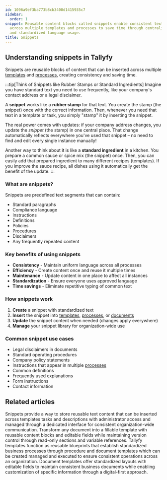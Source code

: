 ```yaml
---
id: 1096a9ef3ba773b8cb3400d1415935c7
sidebar:
  order: 1
snippet: Reusable content blocks called snippets enable consistent text insertion
  across multiple templates and processes to save time through centralized updates
  and standardized language usage.
title: Snippets
---
```


## Understanding snippets in Tallyfy

Snippets are reusable blocks of content that can be inserted across multiple [templates](/products/pro/documenting/templates/) and [processes](/products/pro/tracking-and-tasks/processes/), creating consistency and saving time.

:::tip[Think of Snippets like Rubber Stamps or Standard Ingredients]
Imagine you have standard text you need to use frequently, like your company's contact address or a legal disclaimer.

A **snippet** works like a **rubber stamp** for that text. You create the stamp (the snippet) once with the correct information. Then, whenever you need that text in a template or task, you simply "stamp" it by inserting the snippet.

The real power comes with updates: if your company address changes, you update the *snippet* (the stamp) in one central place. That change automatically reflects everywhere you've used that snippet – no need to find and edit every single instance manually!

Another way to think about it is like a **standard ingredient** in a kitchen. You prepare a common sauce or spice mix (the snippet) once. Then, you can easily add that prepared ingredient to many different recipes (templates). If you improve the sauce recipe, all dishes using it automatically get the benefit of the update.
:::

### What are snippets?

Snippets are predefined text segments that can contain:
- Standard paragraphs
- Compliance language
- Instructions
- Definitions
- Policies
- Procedures
- Disclaimers
- Any frequently repeated content

### Key benefits of using snippets

- **Consistency** - Maintain uniform language across all processes
- **Efficiency** - Create content once and reuse it multiple times
- **Maintenance** - Update content in one place to affect all instances
- **Standardization** - Ensure everyone uses approved language
- **Time savings** - Eliminate repetitive typing of common text

### How snippets work

1. **Create** a snippet with standardized text
2. **Insert** the snippet into [templates](/products/pro/documenting/templates/), [processes](/products/pro/tracking-and-tasks/processes/), or [documents](/products/pro/documenting/documents/)
3. **Update** the snippet content when needed (changes apply everywhere)
4. **Manage** your snippet library for organization-wide use

### Common snippet use cases

- Legal disclaimers in documents
- Standard operating procedures
- Company policy statements
- Instructions that appear in multiple [processes](/products/pro/tracking-and-tasks/processes/)
- Common definitions
- Frequently used explanations
- Form instructions
- Contact information


<PageTree />


## Related articles
<CardGrid>
<LinkTitleCard header="<b>Snippets > Use snippets</b>" href="/products/pro/documenting/templates/snippets/how-can-i-use-snippets-to-simplify-workflow-in-tallyfy/" > Snippets provide a way to store reusable text content that can be inserted across templates tasks and descriptions with administrator access and managed through a dedicated interface for consistent organization-wide communication. </LinkTitleCard>
<LinkTitleCard header="<b>Features > Fill in the blanks</b>" href="/products/pro/tutorials/features/fill-in-the-blanks/" > Transform any document into a fillable template with reusable content blocks and editable fields while maintaining version control through read-only sections and variable references. </LinkTitleCard>
<LinkTitleCard header="<b>Documenting > Templates</b>" href="/products/pro/documenting/templates/" > Tallyfy templates function as reusable blueprints that establish standardized business processes through procedure and document templates which can be created managed and executed to ensure consistent operations across an organization. </LinkTitleCard>
<LinkTitleCard header="<b>Documenting > Documents</b>" href="/products/pro/documenting/documents/" > Document templates offer standardized layouts with editable fields to maintain consistent business documents while enabling customization of specific information through a digital-first approach. </LinkTitleCard>
</CardGrid>